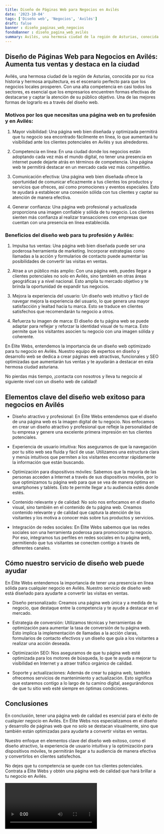 ```yaml
---
title: Diseño de Páginas Web para Negocios en Avilés
date: '2023-10-04'
tags: ['Diseño web', 'Negocios', 'Avilés']
draft: false
banner : diseño_paginas_web_negocios
fondoBanner : diseño_pagina_web_avilés
summary: Avilés, una hermosa ciudad de la región de Asturias, conocida por su rica historia y hermosa arquitectura, es el escenario perfecto para que los negocios locales prosperen. Con una alta competencia en casi todos los sectores, es esencial que los empresarios encuentren formas efectivas de destacarse y captar la atención de su público objetivo. Una de las mejores formas de lograrlo es a través del diseño web.
---
```


## Diseño de Páginas Web para Negocios en Avilés: Aumenta tus ventas y destaca en la ciudad

Avilés, una hermosa ciudad de la región de Asturias, conocida por su rica historia y hermosa arquitectura, es el escenario perfecto para que los negocios locales prosperen. Con una alta competencia en casi todos los sectores, es esencial que los empresarios encuentren formas efectivas de destacarse y captar la atención de su público objetivo. Una de las mejores formas de lograrlo es a través del diseño web.

### Motivos por los que necesitas una página web en tu profesión y en Avilés:

1. Mayor visibilidad: Una página web bien diseñada y optimizada permitirá que tu negocio sea encontrado fácilmente en línea, lo que aumentará tu visibilidad ante los clientes potenciales en Avilés y sus alrededores.

2. Competencia en línea: En una ciudad donde los negocios están adoptando cada vez más el mundo digital, no tener una presencia en internet puede dejarte atrás en términos de competencia. Una página web te permitirá destacar en un mercado cada vez más competitivo.

3. Comunicación efectiva: Una página web bien diseñada ofrece la oportunidad de comunicar eficazmente a tus clientes los productos y servicios que ofreces, así como promociones y eventos especiales. Esto te ayudará a establecer una conexión sólida con tus clientes y captar su atención de manera efectiva.

4. Generar confianza: Una página web profesional y actualizada proporciona una imagen confiable y sólida de tu negocio. Los clientes sienten más confianza al realizar transacciones con empresas que cuentan con una presencia en línea establecida.

### Beneficios del diseño web para tu profesión y Avilés:

1. Impulsa tus ventas: Una página web bien diseñada puede ser una poderosa herramienta de marketing. Incorporar estrategias como llamadas a la acción y formularios de contacto puede aumentar las posibilidades de convertir las visitas en ventas.

2. Atrae a un público más amplio: Con una página web, puedes llegar a clientes potenciales no solo en Avilés, sino también en otras áreas geográficas y a nivel nacional. Esto amplía tu mercado objetivo y te brinda la oportunidad de expandir tus negocios.

3. Mejora la experiencia del usuario: Un diseño web intuitivo y fácil de navegar mejora la experiencia del usuario, lo que genera una mayor satisfacción y lealtad hacia tu marca. Esto se traduce en clientes satisfechos que recomendarán tu negocio a otros.

4. Refuerza tu imagen de marca: El diseño de tu página web se puede adaptar para reflejar y reforzar la identidad visual de tu marca. Esto permite que los visitantes asocien tu negocio con una imagen sólida y coherente.

En Élite Webs, entendemos la importancia de un diseño web optimizado para tu negocio en Avilés. Nuestro equipo de expertos en diseño y desarrollo web se dedica a crear páginas web atractivas, funcionales y SEO optimizadas que aumentarán tus ventas y te ayudarán a destacar en esta hermosa ciudad asturiana.

No pierdas más tiempo, ¡contacta con nosotros y lleva tu negocio al siguiente nivel con un diseño web de calidad!

<GifSeo />

<Cta />

## Elementos clave del diseño web exitoso para negocios en Avilés

- Diseño atractivo y profesional: En Élite Webs entendemos que el diseño de una página web es la imagen digital de tu negocio. Nos enfocamos en crear un diseño atractivo y profesional que refleje la personalidad de tu empresa y genere una excelente primera impresión en tus clientes potenciales.

- Experiencia de usuario intuitiva: Nos aseguramos de que la navegación por tu sitio web sea fluida y fácil de usar. Utilizamos una estructura clara y menús intuitivos que permiten a los visitantes encontrar rápidamente la información que están buscando.

- Optimización para dispositivos móviles: Sabemos que la mayoría de las personas acceden a Internet a través de sus dispositivos móviles, por lo que optimizamos tu página web para que se vea de manera óptima en smartphones y tablets. Esto te permite llegar a tu audiencia estés donde estés.

- Contenido relevante y de calidad: No solo nos enfocamos en el diseño visual, sino también en el contenido de tu página web. Creamos contenido relevante y de calidad que captura la atención de los visitantes y los motiva a conocer más sobre tus productos y servicios.

- Integración de redes sociales: En Élite Webs sabemos que las redes sociales son una herramienta poderosa para promocionar tu negocio. Por eso, integramos tus perfiles en redes sociales en tu página web, permitiendo que tus visitantes se conecten contigo a través de diferentes canales.

## Cómo nuestro servicio de diseño web puede ayudar

En Élite Webs entendemos la importancia de tener una presencia en línea sólida para cualquier negocio en Avilés. Nuestro servicio de diseño web está diseñado para ayudarte a convertir las visitas en ventas.

- Diseño personalizado: Creamos una página web única y a medida de tu negocio, que destaque entre la competencia y te ayude a destacar en el mercado.

- Estrategia de conversión: Utilizamos técnicas y herramientas de optimización para aumentar la tasa de conversión de tu página web. Esto implica la implementación de llamadas a la acción claras, formularios de contacto efectivos y un diseño que guía a los visitantes a realizar una acción deseada.

- Optimización SEO: Nos aseguramos de que tu página web esté optimizada para los motores de búsqueda, lo que te ayuda a mejorar tu visibilidad en Internet y a atraer tráfico orgánico de calidad.

- Soporte y actualizaciones: Además de crear tu página web, también ofrecemos servicios de mantenimiento y actualización. Esto significa que estaremos contigo a lo largo de tu camino digital, asegurándonos de que tu sitio web esté siempre en óptimas condiciones.

## Conclusiones

En conclusión, tener una página web de calidad es esencial para el éxito de cualquier negocio en Avilés. En Élite Webs nos especializamos en el diseño y desarrollo de páginas web que no solo se destacan visualmente, sino que también están optimizadas para ayudarte a convertir visitas en ventas.

Nuestro enfoque en elementos clave del diseño web exitoso, como el diseño atractivo, la experiencia de usuario intuitiva y la optimización para dispositivos móviles, te permitirán llegar a tu audiencia de manera efectiva y convertirlos en clientes satisfechos.

No dejes que tu competencia se quede con tus clientes potenciales. Contrata a Élite Webs y obtén una página web de calidad que hará brillar a tu negocio en Avilés.

<Video />

<CtaBot job='Negocios' city='Avilés'/>

<Gmaps query='Avilés+españa+maps' />